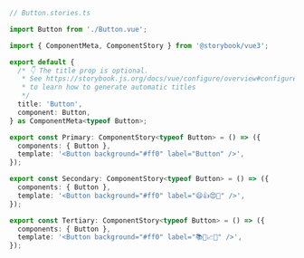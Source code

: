 ```ts
// Button.stories.ts

import Button from './Button.vue';

import { ComponentMeta, ComponentStory } from '@storybook/vue3';

export default {
  /* 👇 The title prop is optional.
   * See https://storybook.js.org/docs/vue/configure/overview#configure-story-loading
   * to learn how to generate automatic titles
   */
  title: 'Button',
  component: Button,
} as ComponentMeta<typeof Button>;

export const Primary: ComponentStory<typeof Button> = () => ({
  components: { Button },
  template: '<Button background="#ff0" label="Button" />',
});

export const Secondary: ComponentStory<typeof Button> = () => ({
  components: { Button },
  template: '<Button background="#ff0" label="😄👍😍💯" />',
});

export const Tertiary: ComponentStory<typeof Button> = () => ({
  components: { Button },
  template: '<Button background="#ff0" label="📚📕📈🤓" />',
});
```
